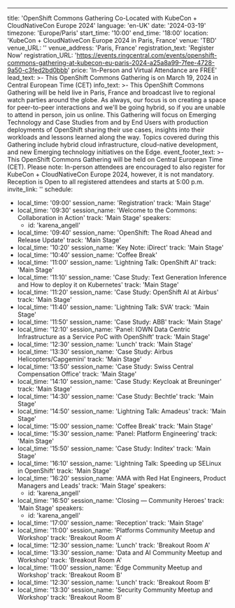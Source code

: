 ---
title: 'OpenShift Commons Gathering Co-Located with KubeCon + CloudNativeCon Europe 2024'
language: 'en-UK'
date: '2024-03-19'
timezone: 'Europe/Paris'
start_time: '10:00'
end_time: '18:00'
location: 'KubeCon + CloudNativeCon Europe 2024 in Paris, France'
venue: 'TBD'
venue_URL: ''
venue_address: 'Paris, France'
registration_text: 'Register Now'
registration_URL: 'https://events.ringcentral.com/events/openshift-commons-gathering-at-kubecon-eu-paris-2024-a25a8a99-7fee-4728-9a50-c3fed2bd0bbb'
price: 'In-Person and Virtual Attendance are FREE'
lead_text: >-
  This OpenShift Commons Gathering is on March 19, 2024 in Central European Time (CET)
info_text: >-
  This OpenShift Commons Gathering will be held live in Paris, France and broadcast live to regional watch parties around the globe. As always, our focus is on creating a space for peer-to-peer interactions and we'll be going hybrid, so if you are unable to attend in person, join us online. This Gathering will focus on Emerging Technology and Case Studies from and by End Users with production deployments of OpenShift sharing their use cases, insights into their workloads and  lessons learned along the way. Topics covered during this Gathering include hybrid cloud infrastructure, cloud-native development, and new Emerging technology initiatives on the Edge.
event_footer_text: >-
  This OpenShift Commons Gathering will be held on Central European Time (CET). Please note: In-person attendees are encouraged to also register for KubeCon + CloudNativeCon Europe 2024, however, it is not mandatory. Reception is Open to all registered attendees and starts at 5:00 p.m.
invite_link: ''
schedule:
  - local_time: '09:00'
    session_name: 'Registration'
    track: 'Main Stage'
  - local_time: '09:30'
    session_name: 'Welcome to the Commons: Collaboration in Action'
    track: 'Main Stage'
    speakers:
      - id: 'karena_angell'
  - local_time: '09:40'
    session_name: 'OpenShift: The Road Ahead and Release Update'
    track: 'Main Stage'
  - local_time: '10:20'
    session_name: 'Key Note: iDirect'
    track: 'Main Stage'
  - local_time: '10:40'
    session_name: 'Coffee Break'
  - local_time: '11:00'
    session_name: 'Lightning Talk: OpenShift AI'
    track: 'Main Stage'
  - local_time: '11:10'
    session_name: 'Case Study: Text Generation Inference and How to deploy it on Kubernetes'
    track: 'Main Stage'
  - local_time: '11:20'
    session_name: 'Case Study: OpenShift AI at Airbus'
    track: 'Main Stage'
  - local_time: '11:40'
    session_name: 'Lightning Talk: SVA'
    track: 'Main Stage'
  - local_time: '11:50'
    session_name: 'Case Study: ABB'
    track: 'Main Stage'
  - local_time: '12:10'
    session_name: 'Panel: IOWN Data Centric Infrastructure as a Service PoC with OpenShift'
    track: 'Main Stage'
  - local_time: '12:30'
    session_name: 'Lunch'
    track: 'Main Stage'
  - local_time: '13:30'
    session_name: 'Case Study: Airbus Helicopters/Capgemini'
    track: 'Main Stage'
  - local_time: '13:50'
    session_name: 'Case Study: Swiss Central Compensation Office'
    track: 'Main Stage'
  - local_time: '14:10'
    session_name: 'Case Study: Keycloak at Breuninger'
    track: 'Main Stage'
  - local_time: '14:30'
    session_name: 'Case Study: Bechtle'
    track: 'Main Stage'  
  - local_time: '14:50'
    session_name: 'Lightning Talk: Amadeus'
    track: 'Main Stage' 
  - local_time: '15:00'
    session_name: 'Coffee Break'
    track: 'Main Stage' 
  - local_time: '15:30'
    session_name: 'Panel: Platform Engineering'
    track: 'Main Stage'     
  - local_time: '15:50'
    session_name: 'Case Study: Inditex'
    track: 'Main Stage' 
  - local_time: '16:10'
    session_name: 'Lightning Talk: Speeding up SELinux in OpenShift'
    track: 'Main Stage' 
  - local_time: '16:20'
    session_name: 'AMA with Red Hat Engineers, Product Managers and Leads'
    track: 'Main Stage'
    speakers:
      - id: 'karena_angell'
  - local_time: '16:50'
    session_name: 'Closing — Community Heroes'
    track: 'Main Stage'
    speakers:
      - id: 'karena_angell'
  - local_time: '17:00'
    session_name: 'Reception'
    track: 'Main Stage'
  - local_time: '11:00'
    session_name: 'Platforms Community Meetup and Workshop'
    track: 'Breakout Room A'
  - local_time: '12:30'
    session_name: 'Lunch'
    track: 'Breakout Room A'
  - local_time: '13:30'
    session_name: 'Data and AI Community Meetup and Workshop'
    track: 'Breakout Room A'
  - local_time: '11:00'
    session_name: 'Edge Community Meetup and Workshop'
    track: 'Breakout Room B'
  - local_time: '12:30'
    session_name: 'Lunch'
    track: 'Breakout Room B'
  - local_time: '13:30'
    session_name: 'Security Community Meetup and Workshop'
    track: 'Breakout Room B'

